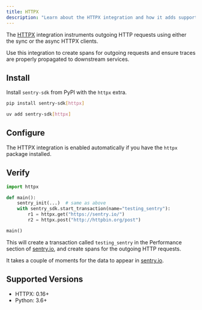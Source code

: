 ```yaml
---
title: HTTPX
description: "Learn about the HTTPX integration and how it adds support for the HTTPX HTTP client."
---
```


The [HTTPX](https://www.python-httpx.org/) integration instruments outgoing HTTP requests using either the sync or the async HTTPX clients.

Use this integration to create spans for outgoing requests and ensure traces are properly propagated to downstream services.

## Install

Install `sentry-sdk` from PyPI with the `httpx` extra.

```bash {tabTitle:pip}
pip install sentry-sdk[httpx]
```
```bash {tabTitle:uv}
uv add sentry-sdk[httpx]
```

## Configure

The HTTPX integration is enabled automatically if you have the `httpx` package installed.

<PlatformContent includePath="getting-started-config" />

## Verify

```python
import httpx

def main():
    sentry_init(...)  # same as above
    with sentry_sdk.start_transaction(name="testing_sentry"):
        r1 = httpx.get("https://sentry.io/")
        r2 = httpx.post("http://httpbin.org/post")

main()
```

This will create a transaction called `testing_sentry` in the Performance section of [sentry.io](https://sentry.io), and create spans for the outgoing HTTP requests.

It takes a couple of moments for the data to appear in [sentry.io](https://sentry.io).

## Supported Versions

- HTTPX: 0.16+
- Python: 3.6+
